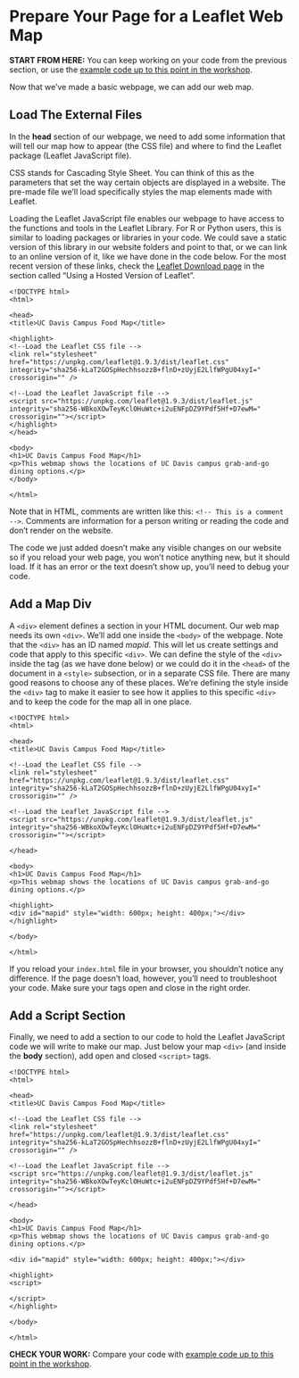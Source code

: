 # Prepare Your Page for a Leaflet Web Map

**START FROM HERE:** You can keep working on your code from the previous section, or use the [example code up to this point in the workshop](https://github.com/ucdavisdatalab/workshop_web_maps/blob/main/example_code/end_of_section_3.html).

Now that we've made a basic webpage, we can add our web map.

## Load The External Files

In the **head** section of our webpage, we need to add some information that will tell our map how to appear (the CSS file) and where to find the Leaflet package (Leaflet JavaScript file).

CSS stands for Cascading Style Sheet. You can think of this as the parameters that set the way certain objects are displayed in a website. The pre-made file we'll load specifically styles the map elements made with Leaflet.

Loading the Leaflet JavaScript file enables our webpage to have access to the functions and tools in the Leaflet Library. For R or Python users, this is similar to loading packages or libraries in your code.  We could save a static version of this library in our website folders and point to that, or we can link to an online version of it, like we have done in the code below. For the most recent version of these links, check the [Leaflet Download page](https://leafletjs.com/download.html) in the section called "Using a Hosted Version of Leaflet".

```
<!DOCTYPE html>
<html>

<head>
<title>UC Davis Campus Food Map</title>

<highlight>
<!--Load the Leaflet CSS file -->
<link rel="stylesheet" href="https://unpkg.com/leaflet@1.9.3/dist/leaflet.css" integrity="sha256-kLaT2GOSpHechhsozzB+flnD+zUyjE2LlfWPgU04xyI=" crossorigin="" />

<!--Load the Leaflet JavaScript file -->
<script src="https://unpkg.com/leaflet@1.9.3/dist/leaflet.js" integrity="sha256-WBkoXOwTeyKclOHuWtc+i2uENFpDZ9YPdf5Hf+D7ewM=" crossorigin=""></script>
</highlight>
</head>

<body>
<h1>UC Davis Campus Food Map</h1>
<p>This webmap shows the locations of UC Davis campus grab-and-go dining options.</p>
</body>

</html>
```

Note that in HTML, comments are written like this: `<!-- This is a comment -->`. Comments are information for a person writing or reading the code and don't render on the website.

The code we just added doesn't make any visible changes on our website so if you reload your web page, you won't notice anything new, but it should load. If it has an error or the text doesn't show up, you'll need to debug your code.


## Add a Map Div

A `<div>` element defines a section in your HTML document. Our web map needs its own `<div>`. We'll add one inside the `<body>` of the webpage.  Note that the `<div>` has an ID named *mapid*. This will let us create settings and code that apply to this specific `<div>`.  We can define the style of the `<div>` inside the tag (as we have done below) or we could do it in the `<head>` of the document in a `<style>` subsection, or in a separate CSS file.  There are many good reasons to choose any of these places. We're defining the style inside the `<div>` tag to make it easier to see how it applies to this specific `<div>` and to keep the code for the map all in one place.

```
<!DOCTYPE html>
<html>

<head>
<title>UC Davis Campus Food Map</title>

<!--Load the Leaflet CSS file -->
<link rel="stylesheet" href="https://unpkg.com/leaflet@1.9.3/dist/leaflet.css" integrity="sha256-kLaT2GOSpHechhsozzB+flnD+zUyjE2LlfWPgU04xyI=" crossorigin="" />

<!--Load the Leaflet JavaScript file -->
<script src="https://unpkg.com/leaflet@1.9.3/dist/leaflet.js" integrity="sha256-WBkoXOwTeyKclOHuWtc+i2uENFpDZ9YPdf5Hf+D7ewM=" crossorigin=""></script>

</head>

<body>
<h1>UC Davis Campus Food Map</h1>
<p>This webmap shows the locations of UC Davis campus grab-and-go dining options.</p>

<highlight>
<div id="mapid" style="width: 600px; height: 400px;"></div>
</highlight>

</body>

</html>
```

If you reload your `index.html` file in your browser, you shouldn't notice any difference. If the page doesn't load, however, you'll need to troubleshoot your code. Make sure your tags open and close in the right order.

## Add a Script Section

Finally, we need to add a section to our code to hold the Leaflet JavaScript code we will write to make our map.  Just below your map `<div>` (and inside the **body** section), add open and closed `<script>` tags.

```
<!DOCTYPE html>
<html>

<head>
<title>UC Davis Campus Food Map</title>

<!--Load the Leaflet CSS file -->
<link rel="stylesheet" href="https://unpkg.com/leaflet@1.9.3/dist/leaflet.css" integrity="sha256-kLaT2GOSpHechhsozzB+flnD+zUyjE2LlfWPgU04xyI=" crossorigin="" />

<!--Load the Leaflet JavaScript file -->
<script src="https://unpkg.com/leaflet@1.9.3/dist/leaflet.js" integrity="sha256-WBkoXOwTeyKclOHuWtc+i2uENFpDZ9YPdf5Hf+D7ewM=" crossorigin=""></script>

</head>

<body>
<h1>UC Davis Campus Food Map</h1>
<p>This webmap shows the locations of UC Davis campus grab-and-go dining options.</p>

<div id="mapid" style="width: 600px; height: 400px;"></div>

<highlight>
<script>

</script>
</highlight>

</body>

</html>
```

**CHECK YOUR WORK:** Compare your code with [example code up to this point in the workshop](https://github.com/ucdavisdatalab/workshop_web_maps/blob/main/example_code/end_of_section_4.html).
